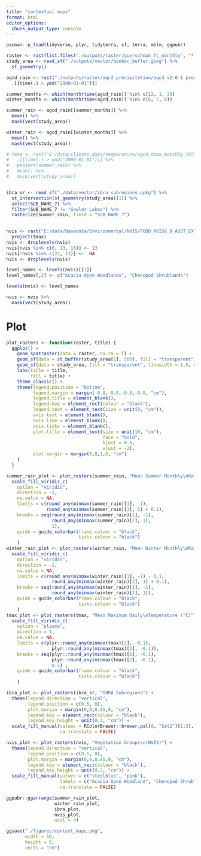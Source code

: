```yaml
---
title: "contextual maps"
format: html
editor_options: 
  chunk_output_type: console
---
```

```r
pacman::p_load(tidyverse, plyr, tidyterra, sf, terra, mblm, ggpubr)

raster <- rast(list.files("./outputs/raster/guerschman_fc_monthly", "*.nc$", full.names = T))
study_area <- read_sf("./outputs/vector/bonbon_buffer.gpkg") %>% 
  st_geometry()

agcd_rain <- rast("./outputs/raster/agcd_precipitation/agcd_v2-0-1_precip_total_r001_monthly_2000_2022.nc") %>% 
  .[[time(.) > ymd("2000-01-01")]]

summer_months <- which(month(time(agcd_rain)) %in% c(12, 1, 2))
winter_months <- which(month(time(agcd_rain)) %in% c(6, 7, 8))

summer_rain <- agcd_rain[[summer_months]] %>% 
  mean() %>% 
  mask(vect(study_area))

winter_rain <- agcd_rain[[winter_months]] %>% 
  mean() %>% 
  mask(vect(study_area))

# tmax <- rast("E:/data/climate_data/temperature/agcd_tmax_monthly_1971_2022.nc") %>% 
#   .[[time(.) > ymd("2000-01-01")]] %>% 
#   project(summer_rain) %>%
#   mean() %>%
#   mask(vect(study_area))


ibra_sr <- read_sf("./data/vector/ibra_subregions.gpkg") %>% 
  st_intersection(st_geometry(study_area)[1]) %>% 
  select(SUB_NAME_7) %>% 
  filter(SUB_NAME_7 != "Gawler Lakes") %>% 
  rasterize(summer_rain, field = "SUB_NAME_7")
 

nvis <- rast("E:/data/Basedata/Environmental/NVIS/FGDB_NVIS6_0_AUST_EXT_MVG/NVIS6_0_AUST_EXT_MVG_ALB.tif") %>% 
  project(tmax)
nvis <- droplevels(nvis)
nvis[nvis %in% c(6, 13, 16)] <- 13
nvis[!nvis %in% c(22, 13)] <-  NA
nvis <- droplevels(nvis)

level_names <- levels(nvis)[[1]]
level_names[,2] <- c("Acacia Open Woodlands", "Chenopod Shrublands")

levels(nvis) <- level_names

nvis <- nvis %>% 
  mask(vect(study_area))
```


# Plot

```r
plot_rasters <- function(raster, title) {
  ggplot() +
    geom_spatraster(data = raster, na.rm = T) +
    geom_sf(data = st_buffer(study_area[1], 500), fill = "transparent", linewidth = 1.5) +
    geom_sf(data = study_area, fill = "transparent", linewidth = 1.5, colour = c("#FFFF73", "#73B2FF")) +
    labs(title = title,
         fill = title) +
    theme_classic() +
    theme(legend.position = "bottom",
          legend.margin = margin(-0.8,-0.8,-0.8,-0.8, "cm"),
          legend.title = element_blank(),
          legend.key = element_rect(colour = "black"),
          legend.text = element_text(size = unit(8, "cm")),
          axis.text = element_blank(),
          axis.line = element_blank(),
          axis.ticks = element_blank(),
          plot.title = element_text(size = unit(10, "cm"),
                                    face = "bold",
                                    hjust = 0.5,
                                    vjust = -2),
          plot.margin = margin(0,0,1,0, "cm")
    )
  }

summer_rain_plot <- plot_rasters(summer_rain, "Mean Summer Monthly\nRainfall (mm)") +
  scale_fill_viridis_c(
    option = "viridis",
    direction = -1,
    na.value = NA,
    limits = c(round_any(minmax(summer_rain)[1], -1), 
               round_any(minmax(summer_rain)[2], 1) + 0.1),
    breaks = seq(round_any(minmax(summer_rain)[1], -1), 
                 round_any(minmax(summer_rain)[2], 1),
                 1),
    guide = guide_colorbar(frame.colour = "black",
                           ticks.colour = "black")
    )
winter_rain_plot <- plot_rasters(winter_rain, "Mean Winter Monthly\nRainfall (mm)") +
  scale_fill_viridis_c(
    option = "viridis",
    direction = -1,
    na.value = NA,
    limits = c(round_any(minmax(winter_rain)[1], -1) - 0.1,
                 round_any(minmax(winter_rain)[2], 1) + 0.1),
    breaks = seq(round_any(minmax(winter_rain)[1], -1),
                 round_any(minmax(winter_rain)[2], 1)),
    guide = guide_colorbar(frame.colour = "black",
                           ticks.colour = "black")
    )
tmax_plot <- plot_rasters(tmax, "Mean Maximum Daily\nTemperature (°C)") +
  scale_fill_viridis_c(
    option = "plasma",
    direction = 1,
    na.value = NA,
    limits = c(plyr::round_any(minmax(tmax)[1], -0.1),
                 plyr::round_any(minmax(tmax)[2], -0.1)),
    breaks = seq(plyr::round_any(minmax(tmax)[1], -0.1),
                 plyr::round_any(minmax(tmax)[2], -0.1),
                 0.2) ,
    guide = guide_colorbar(frame.colour = "black",
                           ticks.colour = "black")
    )

ibra_plot <- plot_rasters(ibra_sr, "IBRA Subregions") +  
  theme(legend.direction = "vertical",
        legend.position = c(0.5, 0),
        plot.margin = margin(0,0,0.85,0, "cm"),
        legend.key = element_rect(colour = "black"),
        legend.key.height = unit(0.3, "cm")) +
  scale_fill_manual(values = RColorBrewer::brewer.pal(8, "Set2")[1:3],
                    na.translate = FALSE)

nvis_plot <- plot_rasters(nvis, "Vegetation Groups\n(NVIS)") +
  theme(legend.direction = "vertical",
        legend.position = c(0.5, 0),
        plot.margin = margin(0,0,0.85,0, "cm"),
        legend.key = element_rect(colour = "black"),
        legend.key.height = unit(0.3, "cm")) +
  scale_fill_manual(values = c("steelblue", "pink"),
                    labels = c("Acacia Open Woodland", "Chenopod Shrubland"),
                    na.translate = FALSE)

ggpubr::ggarrange(summer_rain_plot,
                  winter_rain_plot,
                  ibra_plot,
                  nvis_plot,
                  ncol = 4)

ggsave("./figures/context_maps.png",
       width = 16,
       height = 8,
       units = "cm")
```



